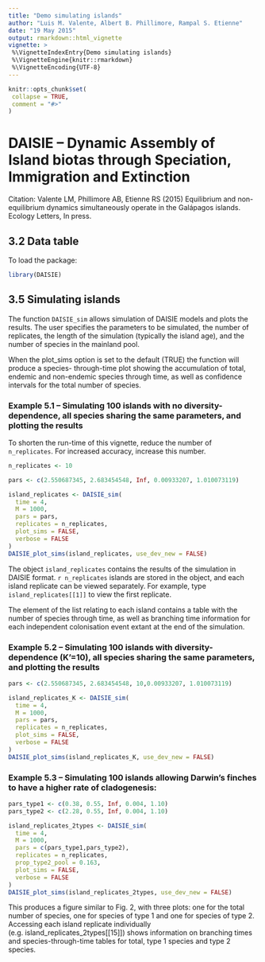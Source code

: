 ```yaml
---
title: "Demo simulating islands"
author: "Luis M. Valente, Albert B. Phillimore, Rampal S. Etienne"
date: "19 May 2015"
output: rmarkdown::html_vignette
vignette: >
 %\VignetteIndexEntry{Demo simulating islands}
 %\VignetteEngine{knitr::rmarkdown}
 %\VignetteEncoding{UTF-8}
---
```


```r
knitr::opts_chunk$set(
 collapse = TRUE,
 comment = "#>"
)
```

# DAISIE – Dynamic Assembly of Island biotas through Speciation, Immigration and Extinction 
                   
Citation: Valente LM, Phillimore AB, Etienne RS (2015) Equilibrium and non-
equilibrium dynamics simultaneously operate in the Galápagos islands. Ecology 
Letters, In press. 

## 3.2 Data table

To load the package:

```r
library(DAISIE)
```

##  3.5 Simulating islands 
 
The function `DAISIE_sim` allows simulation of DAISIE models and plots the results. The user 
specifies the parameters to be simulated, the number of replicates, the length of the 
simulation (typically the island age), and the number of species in the mainland pool. 
 
When the plot_sims option is set to the default (TRUE) the function will produce a species-
through-time plot showing the accumulation of total, endemic and non-endemic species 
through time, as well as confidence intervals for the total number of species. 
 
### Example 5.1 – Simulating 100 islands with no diversity-dependence, all species sharing the  same parameters, and plotting the results 

To shorten the run-time of this vignette, reduce the number of `n_replicates`.
For increased accuracy, increase this number.

```r
n_replicates <- 10
```

```r
pars <- c(2.550687345, 2.683454548, Inf, 0.00933207, 1.010073119)

island_replicates <- DAISIE_sim( 
  time = 4, 
  M = 1000, 
  pars = pars, 
  replicates = n_replicates,
  plot_sims = FALSE,
  verbose = FALSE
)
DAISIE_plot_sims(island_replicates, use_dev_new = FALSE)
```

The object `island_replicates` 
contains the results of the simulation in DAISIE format. 
`r n_replicates` islands are stored in the object, 
and each island replicate can be viewed separately. 
For example, type `island_replicates[[1]]` to view the first replicate.

The element of the list relating to each island contains a table 
with the number of species through time, as well as branching time information for each 
independent colonisation event extant at the end of the simulation.

### Example 5.2 – Simulating 100 islands with diversity-dependence (K’=10), all species sharing the same parameters, and plotting the results 

```r
pars <- c(2.550687345, 2.683454548, 10,0.00933207, 1.010073119) 

island_replicates_K <- DAISIE_sim( 
  time = 4, 
  M = 1000, 
  pars = pars, 
  replicates = n_replicates,
  plot_sims = FALSE,
  verbose = FALSE
) 
DAISIE_plot_sims(island_replicates_K, use_dev_new = FALSE)
``` 
 
### Example 5.3 – Simulating 100 islands allowing Darwin’s finches to have a higher rate of cladogenesis: 

```r
pars_type1 <- c(0.38, 0.55, Inf, 0.004, 1.10) 
pars_type2 <- c(2.28, 0.55, Inf, 0.004, 1.10) 

island_replicates_2types <- DAISIE_sim( 
  time = 4, 
  M = 1000, 
  pars = c(pars_type1,pars_type2), 
  replicates = n_replicates, 
  prop_type2_pool = 0.163,
  plot_sims = FALSE,
  verbose = FALSE
)
DAISIE_plot_sims(island_replicates_2types, use_dev_new = FALSE)
```                

This produces a figure similar to Fig. 2, with three plots: 
one for the total number of species,  one for species of type 1 and one for species of type 2. Accessing each island replicate 
 individually (e.g. island_replicates_2types[[15]]) shows information on branching times and 
 species-through-time tables for total, type 1 species and type 2 species.